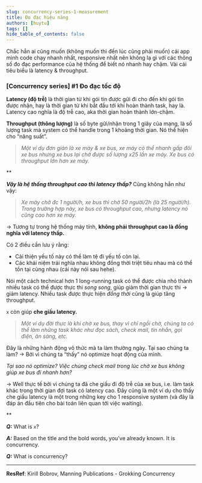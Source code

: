 ```yaml
---
slug: concurrency-series-1-measurement
title: Đo đạc hiệu năng
authors: [huytu]
tags: []
hide_table_of_contents: false
---
```


Chắc hẳn ai cũng muốn (không muốn thì đến lúc cũng phải muốn) cái app mình code chạy nhanh nhất,
responsive nhất nên không lạ gì với các thông số đo đạc performance của hệ thống
để biết nó nhanh hay chậm. Vài cái tiêu biểu là latency & throughput.

### \[Concurrency series\] #1 Đo đạc tốc độ


**Latency (độ trễ)** là thời gian từ khi gói tin được gửi đi cho đến khi gói tin
được nhận, hay là thời gian từ khi bắt đầu tới khi hoàn thành task, hay là.
Latency cao nghĩa là độ trễ cao, aka thời gian hoàn thành lớn-chậm.

**Throughput (thông lượng)** là số byte gửi/nhận trong 1 giây của mạng, là số lượng
task mà system có thể handle trong 1 khoảng thời gian. Nó thể hiện cho “năng suất”.

> *Một ví dụ đơn giản là xe máy & xe bus, xe máy có thể nhanh gấp đôi xe bus nhưng
xe bus lại chở được số lượng x25 lần xe máy. Xe bus có throughput lớn hơn xe máy.*

**

***Vậy là hệ thống throughput cao thì latency thấp?*** Cũng không hẳn như vậy:

> *Xe máy chở đc 1 người/h, xe bus thì chở 50 người/2h (là 25 người/h). Trong trường
hợp này, xe bus có throughput cao, nhưng latency nó cũng cao hơn xe máy.*

→ Tương tự trong hệ thống máy tính, **không phải throughput cao là đồng nghĩa với latency thấp.**

Có 2 điều cần lưu ý rằng:

- Cải thiện yếu tố này có thể làm tệ đi yếu tố còn lại.
- Các khái niệm trái nghĩa nhau không đồng thời triệt tiêu nhau mà có thể tồn tại cùng nhau (cái này nói sau hehe).

Nói một cách technical hơn 1 long-running task có thể được chia nhỏ thành nhiều
task có thể được thực thi *song song*, giúp giảm thời gian thực thi → giảm latency.
Nhiều task được thực hiện *đồng thời* cũng là giúp tăng throughput.

`x` còn giúp **che giấu latency.**

> *Một ví dụ đời thực là khi chờ xe bus, thay vì chỉ ngồi chờ, chúng ta có thể làm
những task khác như đọc sách, check mail, tin nhắn, gọi điện, ăn sáng, etc.*

Đây là những hành động vô thức mà ta làm thường ngày. Tại sao chúng ta làm? → Bởi vì chúng ta “thấy” nó optimize hoạt động của mình.

*Tại sao nó optimize? Việc chúng check mail trong lúc chờ xe bus không giúp xe bus đi nhanh hơn?*

→ Well thực tế bởi vì chúng ta đã che giấu đi độ trễ của xe bus, i.e. làm task khác trong
thời gian đợi task có latency cao. Đây cũng là một ví dụ cho thấy che giấu latency
là một trong những key cho 1 responsive system (và đây là đáp án đầu tiên cho bài toán liên quan tới việc waiting).

**

***Q:*** What is `x`?

***A:*** Based on the title and the bold words, you’ve already known. It is concurrency.

***Q:*** What is concurrency?

---

**ResRef**: Kirill Bobrov, Manning Publications - Grokking Concurrency
